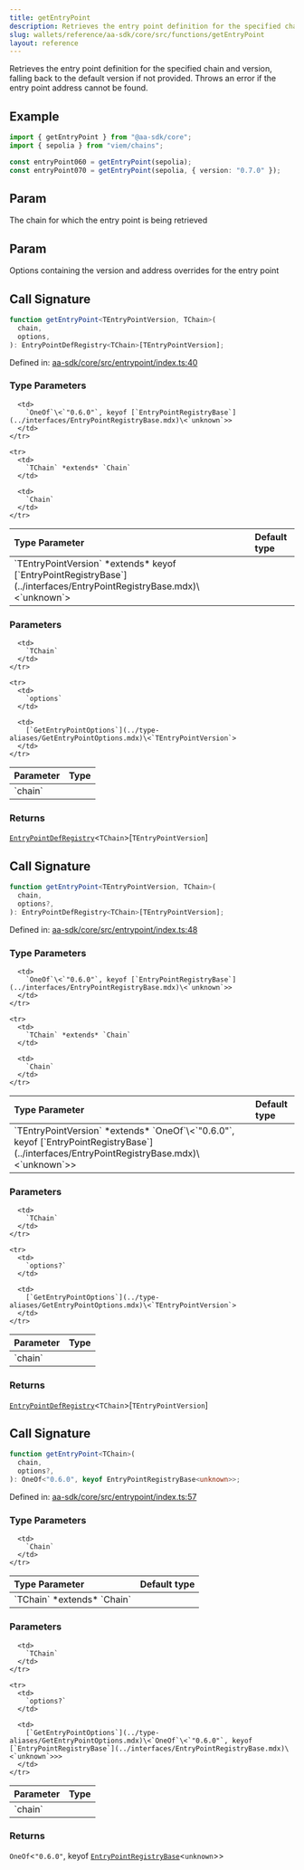 ```yaml
---
title: getEntryPoint
description: Retrieves the entry point definition for the specified chain and version, falling back to the default version if not provided. Throws an error if the entry point address cannot be found.
slug: wallets/reference/aa-sdk/core/src/functions/getEntryPoint
layout: reference
---
```


Retrieves the entry point definition for the specified chain and version, falling back to the default version if not provided. Throws an error if the entry point address cannot be found.

## Example

```ts
import { getEntryPoint } from "@aa-sdk/core";
import { sepolia } from "viem/chains";

const entryPoint060 = getEntryPoint(sepolia);
const entryPoint070 = getEntryPoint(sepolia, { version: "0.7.0" });
```

## Param

The chain for which the entry point is being retrieved

## Param

Options containing the version and address overrides for the entry point

## Call Signature

```ts
function getEntryPoint<TEntryPointVersion, TChain>(
  chain,
  options,
): EntryPointDefRegistry<TChain>[TEntryPointVersion];
```

Defined in: [aa-sdk/core/src/entrypoint/index.ts:40](https://github.com/alchemyplatform/aa-sdk/blob/08da565ff1e1b5bcae4581d79993c4ed9e522c16/aa-sdk/core/src/entrypoint/index.ts#L40)

### Type Parameters

<table>
  <thead>
    <tr>
      <th align="left">Type Parameter</th>
      <th align="left">Default type</th>
    </tr>
  </thead>

  <tbody>
    <tr>
      <td>
        `TEntryPointVersion` *extends* keyof [`EntryPointRegistryBase`](../interfaces/EntryPointRegistryBase.mdx)\<`unknown`>
      </td>

      <td>
        `OneOf`\<`"0.6.0"`, keyof [`EntryPointRegistryBase`](../interfaces/EntryPointRegistryBase.mdx)\<`unknown`>>
      </td>
    </tr>

    <tr>
      <td>
        `TChain` *extends* `Chain`
      </td>

      <td>
        `Chain`
      </td>
    </tr>

  </tbody>
</table>

### Parameters

<table>
  <thead>
    <tr>
      <th align="left">Parameter</th>
      <th align="left">Type</th>
    </tr>
  </thead>

  <tbody>
    <tr>
      <td>
        `chain`
      </td>

      <td>
        `TChain`
      </td>
    </tr>

    <tr>
      <td>
        `options`
      </td>

      <td>
        [`GetEntryPointOptions`](../type-aliases/GetEntryPointOptions.mdx)\<`TEntryPointVersion`>
      </td>
    </tr>

  </tbody>
</table>

### Returns

[`EntryPointDefRegistry`](../interfaces/EntryPointDefRegistry.mdx)\<`TChain`>\[`TEntryPointVersion`]

## Call Signature

```ts
function getEntryPoint<TEntryPointVersion, TChain>(
  chain,
  options?,
): EntryPointDefRegistry<TChain>[TEntryPointVersion];
```

Defined in: [aa-sdk/core/src/entrypoint/index.ts:48](https://github.com/alchemyplatform/aa-sdk/blob/08da565ff1e1b5bcae4581d79993c4ed9e522c16/aa-sdk/core/src/entrypoint/index.ts#L48)

### Type Parameters

<table>
  <thead>
    <tr>
      <th align="left">Type Parameter</th>
      <th align="left">Default type</th>
    </tr>
  </thead>

  <tbody>
    <tr>
      <td>
        `TEntryPointVersion` *extends* `OneOf`\<`"0.6.0"`, keyof [`EntryPointRegistryBase`](../interfaces/EntryPointRegistryBase.mdx)\<`unknown`>>
      </td>

      <td>
        `OneOf`\<`"0.6.0"`, keyof [`EntryPointRegistryBase`](../interfaces/EntryPointRegistryBase.mdx)\<`unknown`>>
      </td>
    </tr>

    <tr>
      <td>
        `TChain` *extends* `Chain`
      </td>

      <td>
        `Chain`
      </td>
    </tr>

  </tbody>
</table>

### Parameters

<table>
  <thead>
    <tr>
      <th align="left">Parameter</th>
      <th align="left">Type</th>
    </tr>
  </thead>

  <tbody>
    <tr>
      <td>
        `chain`
      </td>

      <td>
        `TChain`
      </td>
    </tr>

    <tr>
      <td>
        `options?`
      </td>

      <td>
        [`GetEntryPointOptions`](../type-aliases/GetEntryPointOptions.mdx)\<`TEntryPointVersion`>
      </td>
    </tr>

  </tbody>
</table>

### Returns

[`EntryPointDefRegistry`](../interfaces/EntryPointDefRegistry.mdx)\<`TChain`>\[`TEntryPointVersion`]

## Call Signature

```ts
function getEntryPoint<TChain>(
  chain,
  options?,
): OneOf<"0.6.0", keyof EntryPointRegistryBase<unknown>>;
```

Defined in: [aa-sdk/core/src/entrypoint/index.ts:57](https://github.com/alchemyplatform/aa-sdk/blob/08da565ff1e1b5bcae4581d79993c4ed9e522c16/aa-sdk/core/src/entrypoint/index.ts#L57)

### Type Parameters

<table>
  <thead>
    <tr>
      <th align="left">Type Parameter</th>
      <th align="left">Default type</th>
    </tr>
  </thead>

  <tbody>
    <tr>
      <td>
        `TChain` *extends* `Chain`
      </td>

      <td>
        `Chain`
      </td>
    </tr>

  </tbody>
</table>

### Parameters

<table>
  <thead>
    <tr>
      <th align="left">Parameter</th>
      <th align="left">Type</th>
    </tr>
  </thead>

  <tbody>
    <tr>
      <td>
        `chain`
      </td>

      <td>
        `TChain`
      </td>
    </tr>

    <tr>
      <td>
        `options?`
      </td>

      <td>
        [`GetEntryPointOptions`](../type-aliases/GetEntryPointOptions.mdx)\<`OneOf`\<`"0.6.0"`, keyof [`EntryPointRegistryBase`](../interfaces/EntryPointRegistryBase.mdx)\<`unknown`>>>
      </td>
    </tr>

  </tbody>
</table>

### Returns

`OneOf`\<`"0.6.0"`, keyof [`EntryPointRegistryBase`](../interfaces/EntryPointRegistryBase.mdx)\<`unknown`>>
